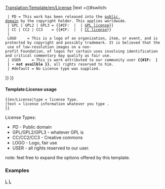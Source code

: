 <noinclude>[[Translation:Template/en/License]]</noinclude><includeonly>{{en/Ambox| type  = notice
| image ={{#switch: {{{type|}}}
  | PD                =Public domain Grey.png
  | GPL | GPL2 | GPL3
  | CC | CC2 | CC3    =Copyright red.png
  | LOGO | USER       =Copyright black.png
  | #default          =Content.png}}
|text ={{#switch: {{{type|}}}
  | PD = This work has been released into the [http://en.wikipedia.org/wiki/Public_domain public domain] by the copyright holder. This applies worldwide. 
  | GPL | GPL2 | GPL3 = {{#IF: {{{text|}}} | {{{text}}} | [http://www.gnu.org/licenses/licenses.html GPL license]}}
  | CC | CC2 | CC3    = {{#IF: {{{text|}}} | {{{text}}} | [http://creativecommons.org/about/licenses CC license]}}
  | LOGO     = This is a logo of an organization, item, or event, and is protected by copyright and possibly trademark. It is believed that the use of low-resolution<!--
               -->images on a non-profit Foundation, of logos for certain uses involving identification and critical commentary may qualify as fair use.
  | USER     = This is work attributed to our community user <strong>{{#IF: {{{text|}}} | {{{text}}}| - not availble }}</strong>, all rights reserved to him.
  | #default = No License type was supplied.
}} }}</includeonly><noinclude>             

====Template:License usage====
<pre>
{{en/License|type = license Type.
|text = license information whatever you type .
}}
</pre>
License Types:
*PD            - Public domain
*GPL/GPL2/GPL3 - whatever GPL is 
*CC/CC2/CC3    - Creative commons
*LOGO          - Logo, fair use
*USER          - all rights reserved to our user.
note: feel free to expand the options offered by this template.

=== Examples ===
{{en/License|type=PD}}
{{en/License|type=GPL}}
{{en/License|type=CC}}
{{en/License|type=LOGO}}
{{en/License|type=USER|text= User name}}
[[Category:en/Templates|L]][[Category:en/Message boxes|L]]
</noinclude>